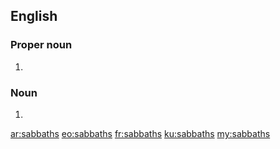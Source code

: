 ==English==

===Proper noun===
{{head|en|proper noun plural form}}

# {{plural of|sabbath|lang=en}}

===Noun===
{{head|en|noun plural form}}

# {{plural of|sabbath|lang=en}}

[[ar:sabbaths]]
[[eo:sabbaths]]
[[fr:sabbaths]]
[[ku:sabbaths]]
[[my:sabbaths]]